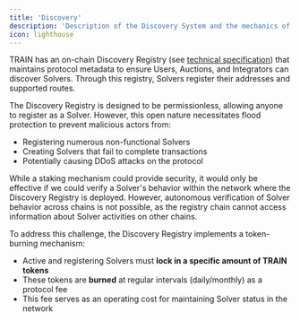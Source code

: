 ```yaml
---
title: 'Discovery'
description: 'Description of the Discovery System and the mechanics of the TRAIN token'
icon: lighthouse
---
```


TRAIN has an on-chain Discovery Registry (see [technical specification](/protocol-spec/discovery)) that maintains protocol metadata to ensure Users, Auctions, and Integrators can discover Solvers. Through this registry, Solvers register their addresses and supported routes.

The Discovery Registry is designed to be permissionless, allowing anyone to register as a Solver. However, this open nature necessitates flood protection to prevent malicious actors from:
- Registering numerous non-functional Solvers
- Creating Solvers that fail to complete transactions
- Potentially causing DDoS attacks on the protocol

While a staking mechanism could provide security, it would only be effective if we could verify a Solver's behavior within the network where the Discovery Registry is deployed. However, autonomous verification of Solver behavior across chains is not possible, as the registry chain cannot access information about Solver activities on other chains.

To address this challenge, the Discovery Registry implements a token-burning mechanism:
- Active and registering Solvers must **lock in a specific amount of TRAIN tokens**
- These tokens are **burned** at regular intervals (daily/monthly) as a protocol fee
- This fee serves as an operating cost for maintaining Solver status in the network